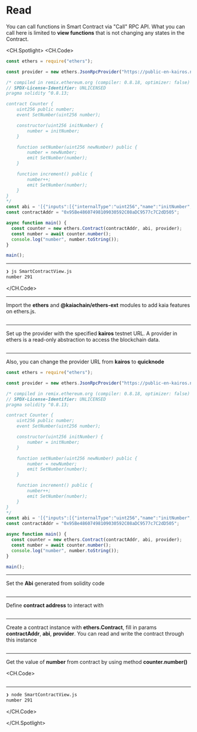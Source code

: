 # Read

You can call functions in Smart Contract via "Call" RPC API. What you can call here is limited to **view functions** that is not changing any states in the Contract.

<CH.Spotlight>
<CH.Code>

```js SmartContractView.js
const ethers = require("ethers");

const provider = new ethers.JsonRpcProvider("https://public-en-kairos.node.kaia.io");

/* compiled in remix.ethereum.org (compiler: 0.8.18, optimizer: false)
// SPDX-License-Identifier: UNLICENSED
pragma solidity ^0.8.13;

contract Counter {
    uint256 public number;
    event SetNumber(uint256 number);

    constructor(uint256 initNumber) {
        number = initNumber;
    }

    function setNumber(uint256 newNumber) public {
        number = newNumber;
        emit SetNumber(number);
    }

    function increment() public {
        number++;
        emit SetNumber(number);
    }
}
*/
const abi = '[{"inputs":[{"internalType":"uint256","name":"initNumber","type":"uint256"}],"stateMutability":"nonpayable","type":"constructor"},{"anonymous":false,"inputs":[{"indexed":false,"internalType":"uint256","name":"number","type":"uint256"}],"name":"SetNumber","type":"event"},{"inputs":[],"name":"increment","outputs":[],"stateMutability":"nonpayable","type":"function"},{"inputs":[],"name":"number","outputs":[{"internalType":"uint256","name":"","type":"uint256"}],"stateMutability":"view","type":"function"},{"inputs":[{"internalType":"uint256","name":"newNumber","type":"uint256"}],"name":"setNumber","outputs":[],"stateMutability":"nonpayable","type":"function"}]';
const contractAddr = "0x95Be48607498109030592C08aDC9577c7C2dD505";

async function main() {
  const counter = new ethers.Contract(contractAddr, abi, provider);
  const number = await counter.number();
  console.log("number", number.toString());
}

main();
```

---

```zsh output
❯ js SmartContractView.js
number 291
```

</CH.Code>

---

Import the **ethers** and **@kaiachain/ethers-ext** modules to add kaia features on ethers.js.

```js SmartContractView.js focus=1

```

---

Set up the provider with the specified **kairos** testnet URL. A provider in ethers is a read-only abstraction to access the blockchain data.

```js SmartContractView.js focus=3

```

---

Also, you can change the provider URL from **kairos** to **quicknode**

```js SmartContractView.js focus=3
const ethers = require("ethers");

const provider = new ethers.JsonRpcProvider("https://public-en-kairos.node.kaia.io");

/* compiled in remix.ethereum.org (compiler: 0.8.18, optimizer: false)
// SPDX-License-Identifier: UNLICENSED
pragma solidity ^0.8.13;

contract Counter {
    uint256 public number;
    event SetNumber(uint256 number);

    constructor(uint256 initNumber) {
        number = initNumber;
    }

    function setNumber(uint256 newNumber) public {
        number = newNumber;
        emit SetNumber(number);
    }

    function increment() public {
        number++;
        emit SetNumber(number);
    }
}
*/
const abi = '[{"inputs":[{"internalType":"uint256","name":"initNumber","type":"uint256"}],"stateMutability":"nonpayable","type":"constructor"},{"anonymous":false,"inputs":[{"indexed":false,"internalType":"uint256","name":"number","type":"uint256"}],"name":"SetNumber","type":"event"},{"inputs":[],"name":"increment","outputs":[],"stateMutability":"nonpayable","type":"function"},{"inputs":[],"name":"number","outputs":[{"internalType":"uint256","name":"","type":"uint256"}],"stateMutability":"view","type":"function"},{"inputs":[{"internalType":"uint256","name":"newNumber","type":"uint256"}],"name":"setNumber","outputs":[],"stateMutability":"nonpayable","type":"function"}]';
const contractAddr = "0x95Be48607498109030592C08aDC9577c7C2dD505";

async function main() {
  const counter = new ethers.Contract(contractAddr, abi, provider);
  const number = await counter.number();
  console.log("number", number.toString());
}

main();
```

---

Set the **Abi** generated from solidity code

```js SmartContractView.js focus=28

```

---

Define **contract address** to interact with

```js SmartContractView.js focus=29

```

---

Create a contract instance with **ethers.Contract**, fill in params **contractAddr**, **abi**, **provider**. You can read and write the contract through this instance

```js SmartContractView.js focus=32

```

---

Get the value of **number** from contract by using method **counter.number()**

<CH.Code>
```js SmartContractView.js focus=33:34

````
---
```zsh output
❯ node SmartContractView.js
number 291
````

</CH.Code>

</CH.Spotlight>
